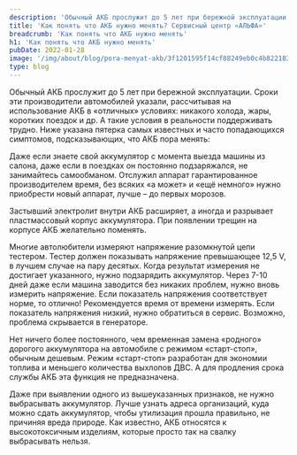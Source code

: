 ```yaml
---
description: 'Обычный АКБ прослужит до 5 лет при бережной эксплуатации. Сроки эти производители автомобилей указали, рассчитывая на использование АКБ в «отличных» условиях, которые в реальности поддерживать трудно. '
title: 'Как понять что АКБ нужно менять? Сервисный центр «АЛЬФА»'
breadcrumb: 'Как понять что АКБ нужно менять'
h1: 'Как понять что АКБ нужно менять'
pubDate: 2022-01-28
image: '/img/about/blog/pora-menyat-akb/3f1201595f14cf88249eb0c4b8221832.webp'
type: blog
---
```

Обычный АКБ прослужит до 5 лет при бережной эксплуатации. Сроки эти производители автомобилей указали, рассчитывая на использование АКБ в «отличных» условиях: никакого холода, жары, коротких поездок и др. А такие условия в реальности поддерживать трудно. Ниже указана пятерка самых известных и часто попадающихся симптомов, подсказывающих, что АКБ пора менять:

Даже если знаете свой аккумулятор с момента выезда машины из салона, даже если в поездках он постоянно подзаряжался, не занимайтесь самообманом. Отслужил аппарат гарантированное производителем время, без всяких «а может» и «ещё немного» нужно приобрести новый аппарат, лучше – до первых морозов.

Застывший электролит внутри АКБ расширяет, а иногда и разрывает пластмассовый корпус аккумулятора. При появлении трещин на корпусе АКБ желательно поменять.

Многие автолюбители измеряют напряжение разомкнутой цепи тестером. Тестер должен показывать напряжение превышающее 12,5 V, в лучшем случае на пару десятых. Когда результат измерения не достигает указанного, нужно подзарядить аккумулятор. Через 7-10 дней даже если машина заводится без никаких проблем, нужно вновь измерить напряжение. Если показатель напряжения соответствует норме, то отлично! Рекомендуется время от времени измерять. Если показатель напряжения низкий, нужно обратиться в сервис. Возможно, проблема скрывается в генераторе.

Нет ничего более постоянного, чем временная замена «родного» дорогого аккумулятора на автомобиле с режимом «старт-стоп», обычным дешевым. Режим «старт-стоп» разработан для экономии топлива и меньшего количества выхлопов ДВС. А для продления срока службы АКБ эта функция не предназначена.

Даже при выявлении одного из вышеуказанных признаков, не нужно выбрасывать аккумулятор. Лучше узнать адреса организаций, куда можно сдать аккумулятор, чтобы утилизация прошла правильно, не причиняя вреда природе. Как известно, АКБ относятся к высокотоксичным изделиям, которые просто так на свалку выбрасывать нельзя.

